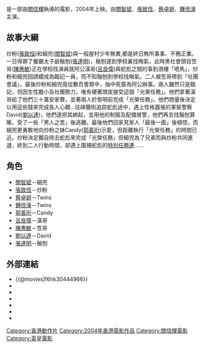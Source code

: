{{Infobox Film
| name           = 大無謂
| original_name  = ''{{lang|en|6 A.M.}}''
| image          = 6 AM movie poster 2004.jpg
| image_size     = 
| caption        = 
| director       = [[關信輝|關信輝]]
| producer       = 利雅博、曾謹昌
| producer_2     = 劉思樂
| writer         = 曾謹昌
| narrator       = 
| starring       = [[關智斌|關智斌]] <br> [[張致恆|張致恆]] <br> [[蔡卓妍|蔡卓妍]] <br> [[鍾欣潼|鍾欣潼]]
| music          = 陳國樑
| cinematography = 王炳雄
| editing        = 黃永明
| studio         = [[英皇電影|英皇電影]]
| distributor    = [[英皇電影|英皇電影]]
| released       = {{flagicon|HK}}　{{film date|2004|11|25}}<br/>{{flagicon|Japan}}　{{start date|2006|6|3}}
| runtime        = 89 分鐘
| country        = {{HK}}  [[香港電影|香港]]
| language       = [[粵語|粵語]]
| budget         = 
| gross          = {{flagicon|HK}} $2,101,069
| rate           = {{HK}}：II B
| preceded_by    = 
| followed_by    = 
| website        = 
| amg_id         = 
| imdb_id        = tt0444966
}}

{{engname|《大無謂》|''6 A.M.''}}是一部由[[關信輝|關信輝]]執導的電影，2004年上映。由[[關智斌|關智斌]]、[[張致恆|張致恆]]、[[蔡卓妍|蔡卓妍]]、[[鍾欣潼|鍾欣潼]]主演。

==故事大綱==

炒粉([[張致恒|張致恒]])和細兜([[關智斌|關智斌]])與一般屋村少年無異,都是終日無所事事、不務正業。一日得罪了餐廳太子爺鬚刨([[張達明_(演員)|張達明]])，鬚刨遂到學校裏找晦氣，此時黑社會頭目笠哥([[陳惠敏|陳惠敏]])正在學校找演員就阿公漢哥([[呂良偉|呂良偉]])與蛇彪之間的事到酒樓「哂馬」，炒粉和細兜因請纓成為臨記一員，而不知鬚刨到學校找晦氣。二人被笠哥帶到「社團會議」，最後炒粉和細兜竟從數百會眾中，抽中死簽為阿公辦事。兩人雖然只是臨記，但因生性膽小及社團勢力，唯有硬著頭皮接受這個「光榮任務」。他們拿著漢哥給了他們三十萬安家費，並著兩人於黎明前完成「光榮任務」。他們商量後決定以用這些錢來完成各人心願...往砵蘭街追踪蛇彪途中，遇上性格囂張的軍裝警察David([[劉以達|劉以達]])，他們遂把其綁起，並用他的制服及配備冒警，他們再去找鬚刨算賬，受了一些「男人之苦」後逃離。最後他們回家見家人「最後一面」後頓悟，而細兜更勇敢地向炒粉之妹Candy([[郭善珩|郭善珩]])示愛，但距離執行「光榮任務」的時間已近。炒粉決定獨自除去蛇彪來完成「光榮任務」但細兜為了兄弟而與炒粉共同進退，終到二人行動時間，卻遇上圍捕蛇彪的[[特別任務連|特別任務連]]……

==角色==
*[[關智斌|關智斌]]－細兜
*[[張致恆|張致恆]]－炒粉
*[[蔡卓妍|蔡卓妍]]－Twins
*[[鍾欣潼|鍾欣潼]]－Twins
*[[郭善珩|郭善珩]]－Candy
*[[呂良偉|呂良偉]]－漢哥
*[[陳惠敏|陳惠敏]]－笠哥
*[[劉以達|劉以達]]－David
*[[張達明_(演員)|張達明]]－鬚刨

==外部連結==
*{{@movies|f6hk30444966}}
*{{douban}}
*{{Mtime|32409}}
*{{Amg movie|406183}}
*{{rotten-tomatoes|6_am}}
*{{hkmdb title|10582}}
*{{imdb title|0444966}}
{{Twins}}
{{鍾欣潼}}
[[Category:香港動作片|Category:香港動作片]]
[[Category:2004年香港電影作品|Category:2004年香港電影作品]]
[[Category:關信輝電影|Category:關信輝電影]]
[[Category:英皇電影|Category:英皇電影]]